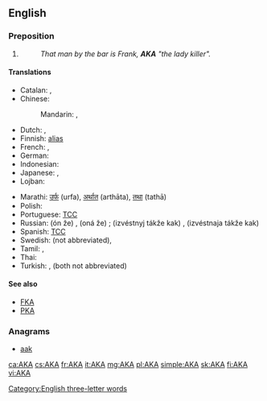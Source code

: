 {{also|aka|Aka|A.K.A.|åka|akā|āķa|a/k/a|Appendix:ISO 639-3 language codes}}
==English==

===Preposition===
{{en-prep}}

# {{abbreviation of|also known as}}
#: ''That man by the bar is Frank, '''AKA''' "the lady killer".''

====Translations====
{{trans-top|also known as}}
<!--Add ABBREVIATIONS here where these exist, rather than full forms-->
* Catalan: {{t+|ca|dit|m|alt=altrament dit}}, {{t-|ca|conegut|m|alt=també conegut com}}
* Chinese:
*: Mandarin: {{t|cmn|別名|sc=Hani}}, {{t|cmn|别名|tr=biémíng|sc=Hani}}
* Dutch: {{t+|nl|oftewel}}, {{t+|nl|alias}}
* Finnish: [[alias]] <!-- no corresponding abbreviation -->
* French: {{t+|fr|alias}}, {{t+|fr|autrement dit}}
* German: {{t+|de|alias}}
* Indonesian: {{t-|id|juga dikenal sebagai}}
* Japanese: {{t-|ja|またの名|tr=またのな, mata no na|sc=Jpan}}, {{t+|ja|別名|tr=べつめい, betsumei, べつみょう, betsumyō|sc=Jpan}}
* Lojban: {{t-|jbo|no'u}}
{{trans-mid}}
* Marathi: [[उर्फ]] (urfa), [[अर्थात]] (arthāta), [[तथा]] (tathā)
* Polish: {{t-|pl|także znany jako|m}}
* Portuguese: [[TCC]] <!-- [[também conhecido como]], [[alias]] -->
* Russian: {{l/ru|он}} {{l/ru|же}} (ón že) {{g|m}}, {{l/ru|она}} {{l/ru|же}} (oná že) {{g|f}}; {{l/ru|известный}} {{l/ru|также}} {{l/ru|как}} (izvéstnyj tákže kak) {{g|m}}, {{l/ru|известный|известная}} {{l/ru|также}} {{l/ru|как}} (izvéstnaja tákže kak) {{g|f}}
* Spanish: [[TCC]] <!-- [[también conocido como]], [[alias]] -->
* Swedish: {{t+|sv|även}} {{t+|sv|känd}} {{t+|sv|som}} (not abbreviated), {{t+|sv|alias}}
* Tamil: {{t-|ta|என்கின்ற|tr=eṉkiṉṟa}}, {{t-|ta|என்கிற|tr=eṉkiṟa}}
* Thai: {{t-|th|หรือที่รู้จักในชื่อ|tr=rĕu têe róo jàk nai chêu}}
* Turkish: {{t-|tr|diğer adıyla}}, {{t-|tr|nam-ı diğer}} (both not abbreviated)
{{trans-bottom}}

====See also====
* [[FKA]]
* [[PKA]]

===Anagrams===
* [[aak#English|aak]]

[[Category:English three-letter words]]

[[ca:AKA]]
[[cs:AKA]]
[[fr:AKA]]
[[it:AKA]]
[[mg:AKA]]
[[pl:AKA]]
[[simple:AKA]]
[[sk:AKA]]
[[fi:AKA]]
[[vi:AKA]]